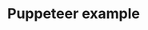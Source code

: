 ---
title: "Puppeteer example"
url: "https://github.com/gologinapp/gologin/blob/master/examples/puppeter/one-time-use-profile.js"
icon: "js"
---
